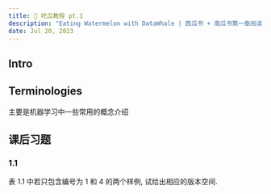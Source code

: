 ```yaml
---
title: 🍉 吃瓜教程 pt.1
description: "Eating Watermelon with DataWhale | 西瓜书 + 南瓜书第一章阅读笔记"
date: Jul 20, 2023
---
```


## Intro


## Terminologies

主要是机器学习中一些常用的概念介绍



## 课后习题

### 1.1 

表 1.1 中若只包含编号为 1 和 4 的两个样例, 试给出相应的版本空间.

